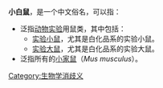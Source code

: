 '''小白鼠'''，是一个中文俗名，可以指：
*泛指[[动物实验|动物实验]]用鼠类，其中包括：
**[[实验小鼠|实验小鼠]]，尤其是白化品系的实验小鼠。
**[[实验大鼠|实验大鼠]]，尤其是白化品系的实验大鼠。
*泛指所有的[[小家鼠|小家鼠]]（''Mus musculus ''）。

{{消歧义}}

[[Category:生物学消歧义|Category:生物学消歧义]]
